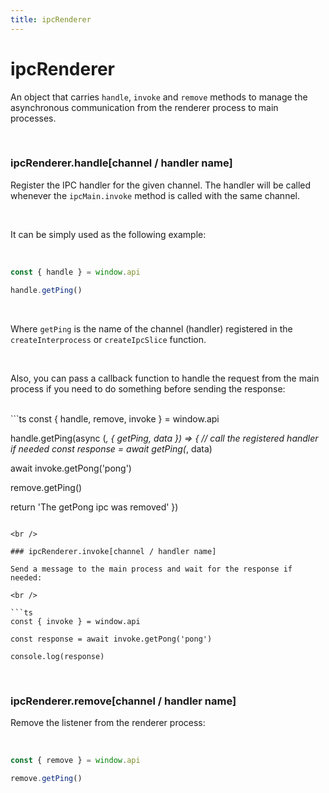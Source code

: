 ```yaml
---
title: ipcRenderer
---
```


# ipcRenderer
An object that carries `handle`, `invoke` and `remove` methods to manage the asynchronous communication from the renderer process to main processes.

<br />


### ipcRenderer.handle[channel / handler name]

Register the IPC handler for the given channel. The handler will be called whenever the `ipcMain.invoke` method is called with the same channel.

<br />

It can be simply used as the following example:

<br />

```ts
const { handle } = window.api

handle.getPing()
```

<br />

Where `getPing` is the name of the channel (handler) registered in the `createInterprocess` or `createIpcSlice` function.

<br />

Also, you can pass a callback function to handle the request from the main process if you need to do something before sending the response:

<br />
```ts
const { handle, remove, invoke } = window.api

handle.getPing(async (_, { getPing, data }) => {
  // call the registered handler if needed
  const response = await getPing(_, data)

  await invoke.getPong('pong')

  remove.getPing()

  return 'The getPong ipc was removed'
})
```

<br />

### ipcRenderer.invoke[channel / handler name]

Send a message to the main process and wait for the response if needed:

<br />

```ts
const { invoke } = window.api

const response = await invoke.getPong('pong')

console.log(response)
```

<br />

### ipcRenderer.remove[channel / handler name]

Remove the listener from the renderer process:

<br />

```ts
const { remove } = window.api

remove.getPing()
```
